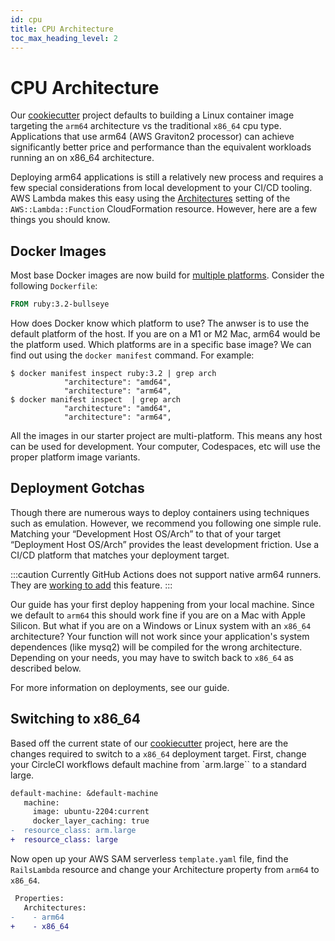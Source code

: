 ```yaml
---
id: cpu
title: CPU Architecture
toc_max_heading_level: 2
---
```



# CPU Architecture

Our [cookiecutter](https://github.com/customink/lamby-cookiecutter) project defaults to building a Linux container image targeting the `arm64` architecture vs the traditional `x86_64` cpu type. Applications that use arm64 (AWS Graviton2 processor) can achieve significantly better price and performance than the equivalent workloads running  an on x86_64 architecture.

Deploying arm64 applications is still a relatively new process and requires a few special considerations from local development to your CI/CD tooling. AWS Lambda makes this easy using the [Architectures](https://docs.aws.amazon.com/AWSCloudFormation/latest/UserGuide/aws-resource-lambda-function.html#cfn-lambda-function-architectures) setting of the `AWS::Lambda::Function` CloudFormation resource. However, here are a few things you should know.

## Docker Images

Most base Docker images are now build for [multiple platforms](https://www.docker.com/blog/faster-multi-platform-builds-dockerfile-cross-compilation-guide/). Consider the following `Dockerfile`: 

```dockerfile
FROM ruby:3.2-bullseye
```

How does Docker know which platform to use? The anwser is to use the default platform of the host. If you are on a M1 or M2 Mac, arm64 would be the platform used. Which platforms are in a specific base image? We can find out using the `docker manifest` command. For example:

```shell
$ docker manifest inspect ruby:3.2 | grep arch
            "architecture": "amd64",
            "architecture": "arm64",
$ docker manifest inspect  | grep arch
            "architecture": "amd64",
            "architecture": "arm64",
```

All the images in our starter project are multi-platform. This means any host can be used for development. Your computer, Codespaces, etc will use the proper platform image variants.

## Deployment Gotchas

Though there are numerous ways to deploy containers using techniques such as emulation. However, we recommend you following one simple rule. Matching your “Development Host OS/Arch” to that of your target “Deployment Host OS/Arch” provides the least development friction. Use a CI/CD platform that matches your deployment target.

:::caution 
Currently GitHub Actions does not support native arm64 runners. They are [working to add](https://github.com/actions/runner-images/issues/5631) this feature.
:::

Our <DocLink id="quickstart" /> guide has your first deploy happening from your local machine. Since we default to `arm64` this should work fine if you are on a Mac with Apple Silicon. But what if you are on a Windows or Linux system with an `x86_64` architecture? Your function will not work since your application's system dependences (like mysq2) will be compiled for the wrong architecture. Depending on your needs, you may have to switch back to `x86_64` as described below.

For more information on deployments, see our <DocLink id="anatomy" /> guide.

## Switching to x86_64

Based off the current state of our [cookiecutter](https://github.com/customink/lamby-cookiecutter) project, here are the changes required to switch to a `x86_64` deployment target. First, change your CircleCI workflows default machine from `arm.large`` to a standard large.

```diff title=".circleci/config.yml"
default-machine: &default-machine
   machine:
     image: ubuntu-2204:current
     docker_layer_caching: true
-  resource_class: arm.large
+  resource_class: large
```

Now open up your AWS SAM serverless `template.yaml` file, find the `RailsLambda` resource and change your Architecture property from `arm64` to `x86_64`.

```diff title="template.yaml"
 Properties:
   Architectures:
-    - arm64
+    - x86_64
```

